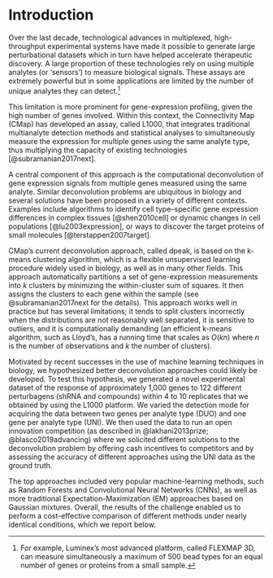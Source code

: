 
Introduction
============

<!-- 
A major limitation of multianalytes assays is their limited number of available analyte types. 
In the context of RNA profiling, the CMap group has developed a framework that integrates statistical analysis with traditional multianalyte methods to infer differential expressions for multiple genes from the same analyte type. 
We report the results of an open innovation competition that impvored upon the state-of-the-art by integrating machine-learning techniques to address the deconvultion problem. 
 -->

<!--
Over the last decade, the ability to analyze multiple analytes simultaneously from the same biological sample has contributed to creating large perturbational datasets that are essential to accelerate the discovery of novel therapeutics. However, a fundamental limitation of traditional multianalyte assays lies in the restricted extent and type of available analytes
-->

Over the last decade, technological advances in multiplexed, high-throughput experimental systems have made it possible to generate large perturbational datasets which in turn have helped accelerate therapeutic discovery. A large proportion of these technologies rely on using multiple analytes (or 'sensors') to measure biological signals. These assays are extremely powerful but in some applications are limited by the number of unique analytes they can detect.^[For example, Luminex's most advanced platform, called FLEXMAP 3D, can measure simultaneously a maximum of 500 bead types for an equal number of genes or proteins from a small sample.]

This limitation is more prominent for gene-expression profiling, given the high number of genes involved. Within this context, the Connectivity Map (CMap) has developed an assay, called L1000, that integrates traditional multianalyte detection methods and statistical analyses to simultaneously measure the expression for multiple genes using the same analyte type, thus multiplying the capacity of existing technologies [@subramanian2017next].

<!-- The algorithm D-peak is based on k-means algorithm, a general and flexible tool to conduct non-parametric regression that is very popular in biology, as well as in many other fields.  -->
<!-- The current algorithm works well, but has some limitations.  -->
<!-- > OLD Multianalyte methods for high-throughput gene-expression profiling have found widespread application in biology. The extent of these applications, however, tend to be limited by the type and number of available analytes, which typically results in prohibitive costs for big data generation. Using an assay called L1000 that measures the mRNA transcript abundance of 978 "landmark" genes from human cells, the Connectivity Map (CMap) group at the Broad Institute has developed a novel approach that matches pairs of genes to the same analyte type, or bead, to double the count of profiled genes, thus lowering greatly costs [@subramanian2017next].  -->

A central component of this approach is the computational deconvolution of gene expression signals from multiple genes measured using the same analyte. Similar deconvolution problems are ubiquitous in biology and several solutions have been proposed in a variety of different contexts. Examples include algorithms to identify cell type–specific gene expression differences in complex tissues [@shen2010cell] or dynamic changes in cell populations [@lu2003expression], or ways to discover the target proteins of small molecules [@terstappen2007target].

CMap’s current deconvolution approach, called dpeak, is based on the k-means clustering algorithm, which is a flexible  unsupervised learning procedure widely used in biology, as well as in many other fields. 
This approach automatically partitions a set of gene-expression measurements into $k$ clusters by minimizing the within-cluster sum of squares. It then assigns the clusters to each gene within the sample (see @subramanian2017next for the details). This approach works well in practice but has several limitations; it tends to split clusters incorrectly when the distributions are not reasonably well separated, it is sensitive to outliers, and it is computationally demanding (an efficient k-means algorithm, such as Lloyd's, has a running time that scales as $O(kn)$ where $n$ is the number of observations and $k$ the number of clusters).

Motivated by recent successes in the use of machine learning techniques in biology, we hypothesized better deconvolution approaches could likely be developed. To test this hypothesis, we generated a novel experimental dataset of the response of approximately 1,000 genes to 122 different perturbagens (shRNA and compounds) within 4 to 10 replicates that we obtained by using the L1000 platform. We varied the detection mode for acquiring the data between two genes per analyte type (DUO) and one gene per analyte type (UNI). We then used the data to run an open innovation competition (as described in @lakhani2013prize; @blasco2019advancing) where we solicited different solutions to the deconvolution problem by offering cash incentives to competitors and by assessing the accuracy of different approaches using the UNI data as the ground truth.

The top approaches included very popular machine-learning methods, such as Random Forests and Convolutional Neural Networks (CNNs), as well as more traditional Expectation-Maximization (EM) approaches based on Gaussian mixtures. Overall, the results of the challenge enabled us to perform a cost-effective comparison of different methods under nearly identical conditions, which we report below. 

<!-- 
Based on this comparison, we found that the competitors' methods achieved significant improvements in accuracy over the k-means benchmark with respect to gene expression values, improved detection of extreme modulations, including an improved ability to detect target knockdowns in shRNA experiments; they yielded more consistent predictions across replicates (a smaller inter-replicate variability), thus leading to more reliable outcomes overall. Additionally, we evaluated the computational speed of all the approaches. Traditional parametric methods, such as the EM, achieved 60x speedup compared to the benchmark, without losing on the accuracy. Machine-learning methods, such as Random Forests, achieved greater accuracy but achieved smaller improvements in terms of speed.
 -->

<!--  of the pair, using additional information about differences in the bead proportions of the genes (within each pair, one gene has a higher proportion of beads than the other). -->

<!-- mean of the largest cluster to the gene in higher proportion and the mean value of the second largest cluster to the gene in lower proportion -->


<!-- 
As a research tool to test for alternative solutions, we used an open innovation competition [@lakhani2013prize; @blasco2019advancing]. In this paper, we report the outcomes of the competition, which successfully engaged a variety of competitorscomputer scientist, software developers and bioinformatics in the problem, resulting in a cost-effective exploration of competing approaches (random forest, gaussian mixture models, and convolutional nets) that would have been otherwise prohibitive.
 -->

<!-- Testing for alternative methods would have required substantial resources to experiment with these alternative approaches (more than what already done) and to adapt new to our data. Moreover, impossible an exhaustive search for all available approaches to try; and the combination of these different approaches.  -->


<!-- 
Shen-orr et al. (2010). Gene expression data from multiple cell-types. The problem is to quantify cell-type frequency "then deconvolve and compare cell type-specific average expression profiles for groups of mixed tissue samples." One approach is "deconvolution to be linear"
 -->

<!-- Broadly speaking, the problem is to estimate the density $f$ of a random variable $X$ based on $n$ observations from $Y = X + \epsilon$, where $\epsilon$ is a measurement error based on a possibly unknown distribution.  (Fan, 1991) -->

<!-- The solution adopted by CMap was a KNN [explain]. This is a standard technique implemented in xxx that gives a good level of accuracy [xxx] and reasonably fast computation time (xxx with the current Matlab implementation). -->




<!-- 
## Related literature 
@musa2017review review of cmap. 
@down2008bayesian A Bayesian deconvolution strategy for immunoprecipitation-based DNA methylome analysis
@liu2015compound used a fuzzy c-means Gaussian Mixture Model (GMM) to process raw L1000 data, showing better performance compared to KNN. This method is described below: 
@zhong2012gene Gene expression deconvolution in linear space
@hunt1971deconvolution one of the first deconv? 
@preibisch2014efficient Efficient Bayesian-based multiview deconvolution
 -->

<!-- 
> To deconvolute such overlapped peaks, we assumed that the fluorophore intensities of each analyte type (corresponding to a specific mRNA type) had a Gaussian distribution. The distribution of the mixture of analytes GeneH(i) and GeneL(i) corresponding to the expression levels of GeneH and GeneL, respectively, should be subject to a bimodal Gaussian distribution, with the proportion of 1.25 to 0.75. We initialized the estimations of the two Gaussian distributions using buzzy c-means clustering [11] and estimated the GMM parameters using the Nelder-Mead method [12]. Thus, the overlapped peaks were deconvoluted as the two estimated Gaussian peaks and the expression levels of the two genes sharing the same analyte were extracted. Mathematical details are included in the Supplementary Methods (the GMM model).
 -->


